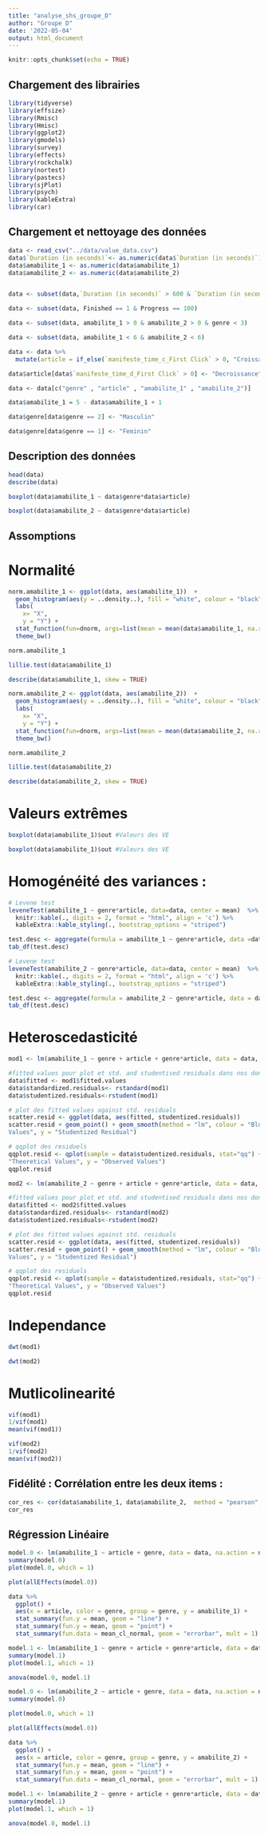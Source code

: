 ```yaml
---
title: "analyse_shs_groupe_D"
author: "Groupe D"
date: '2022-05-04'
output: html_document
---
```


```r
knitr::opts_chunk$set(echo = TRUE)
```

## Chargement des librairies

```r
library(tidyverse)
library(effsize)
library(Rmisc)
library(Hmisc)
library(ggplot2)
library(gmodels)
library(survey)
library(effects)
library(rockchalk)
library(nortest)
library(pastecs)
library(sjPlot)
library(psych)
library(kableExtra)
library(car)

```

## Chargement et nettoyage des données

```r
data <- read_csv("../data/value_data.csv") 
data$`Duration (in seconds)`<- as.numeric(data$`Duration (in seconds)`)
data$amabilite_1 <- as.numeric(data$amabilite_1)
data$amabilite_2 <- as.numeric(data$amabilite_2)


data <- subset(data,`Duration (in seconds)` > 600 & `Duration (in seconds)` < 1800 )

data <- subset(data, Finished == 1 & Progress == 100)

data <- subset(data, amabilite_1 > 0 & amabilite_2 > 0 & genre < 3)

data <- subset(data, amabilite_1 < 6 & amabilite_2 < 6)

data <- data %>% 
  mutate(article = if_else(`manifeste_time_c_First Click` > 0, "Croissance verte", "0"))

data$article[data$`manifeste_time_d_First Click` > 0] <- "Decroissance" 

data <- data[c("genre" , "article" , "amabilite_1" , "amabilite_2")]

data$amabilite_1 = 5 - data$amabilite_1 + 1

data$genre[data$genre == 2] <- "Masculin"

data$genre[data$genre == 1] <- "Feminin"

```

## Description des données

```r
head(data)
describe(data)
```

```r
boxplot(data$amabilite_1 ~ data$genre*data$article)
```

```r
boxplot(data$amabilite_2 ~ data$genre*data$article)
```


## Assomptions

# Normalité
```r
norm.amabilite_1 <- ggplot(data, aes(amabilite_1))  + 
  geom_histogram(aes(y = ..density..), fill = "white", colour = "black", binwidth = 1) + 
  labs(
    x= "X",
    y = "Y") + 
  stat_function(fun=dnorm, args=list(mean = mean(data$amabilite_1, na.rm = TRUE), sd = sd(data$amabilite_1, na.rm = TRUE)), colour = "blue", size=1) +
  theme_bw()

norm.amabilite_1
```
```r
lillie.test(data$amabilite_1)

describe(data$amabilite_1, skew = TRUE)

```


```r
norm.amabilite_2 <- ggplot(data, aes(amabilite_2))  + 
  geom_histogram(aes(y = ..density..), fill = "white", colour = "black", binwidth = 1) + 
  labs(
    x= "X",
    y = "Y") + 
  stat_function(fun=dnorm, args=list(mean = mean(data$amabilite_2, na.rm = TRUE), sd = sd(data$amabilite_2, na.rm = TRUE)), colour = "blue", size=1) +
  theme_bw()

norm.amabilite_2
```
```r
lillie.test(data$amabilite_2)

describe(data$amabilite_2, skew = TRUE)
```

# Valeurs extrêmes

```r
boxplot(data$amabilite_1)$out #Valeurs des VE
```
```r
boxplot(data$amabilite_1)$out #Valeurs des VE
```

# Homogénéité des variances :
```r
# Levene test
leveneTest(amabilite_1 ~ genre*article, data=data, center = mean)  %>%  
  knitr::kable(., digits = 2, format = "html", align = 'c') %>% 
  kableExtra::kable_styling(., bootstrap_options = "striped")
```
```r
test.desc <- aggregate(formula = amabilite_1 ~ genre*article, data =data, FUN = describe) %>% as.data.frame()
tab_df(test.desc)
```

```r
# Levene test
leveneTest(amabilite_2 ~ genre*article, data=data, center = mean)  %>%  
  knitr::kable(., digits = 2, format = "html", align = 'c') %>% 
  kableExtra::kable_styling(., bootstrap_options = "striped")
```

```r
test.desc <- aggregate(formula = amabilite_2 ~ genre*article, data = data, FUN = describe) %>% as.data.frame()
tab_df(test.desc)
```


# Heteroscedasticité

```r
mod1 <- lm(amabilite_1 ~ genre + article + genre*article, data = data, na.action = na.omit)

#fitted values pour plot et std. and studentised residuals dans nos données
data$fitted <- mod1$fitted.values
data$standardized.residuals<- rstandard(mod1)
data$studentized.residuals<-rstudent(mod1)

# plot des fitted values against std. residuals
scatter.resid <- ggplot(data, aes(fitted, studentized.residuals))
scatter.resid + geom_point() + geom_smooth(method = "lm", colour = "Blue")+ labs(x = "Fitted
Values", y = "Studentized Residual")

# qqplot des residuels
qqplot.resid <- qplot(sample = data$studentized.residuals, stat="qq") + labs(x =
"Theoretical Values", y = "Observed Values")
qqplot.resid
```

```r
mod2 <- lm(amabilite_2 ~ genre + article + genre*article, data = data, na.action = na.omit)

#fitted values pour plot et std. and studentised residuals dans nos données
data$fitted <- mod2$fitted.values
data$standardized.residuals<- rstandard(mod2)
data$studentized.residuals<-rstudent(mod2)

# plot des fitted values against std. residuals
scatter.resid <- ggplot(data, aes(fitted, studentized.residuals))
scatter.resid + geom_point() + geom_smooth(method = "lm", colour = "Blue")+ labs(x = "Fitted
Values", y = "Studentized Residual")

# qqplot des residuels
qqplot.resid <- qplot(sample = data$studentized.residuals, stat="qq") + labs(x =
"Theoretical Values", y = "Observed Values")
qqplot.resid
```

# Independance

```r
dwt(mod1)
```
```r
dwt(mod2)
```

# Mutlicolinearité

```r
vif(mod1)
1/vif(mod1)
mean(vif(mod1))
```
```r
vif(mod2)
1/vif(mod2)
mean(vif(mod2))
```


## Fidélité : Corrélation entre les deux items :

```r
cor_res <- cor(data$amabilite_1, data$amabilite_2,  method = "pearson", use = "complete.obs")
cor_res
```

## Régression Linéaire

```r
model.0 <- lm(amabilite_1 ~ article + genre, data = data, na.action = na.omit)
summary(model.0)
plot(model.0, which = 1)

plot(allEffects(model.0))

```


```r
data %>% 
  ggplot() +
  aes(x = article, color = genre, group = genre, y = amabilite_1) +
  stat_summary(fun.y = mean, geom = "line") + 
  stat_summary(fun.y = mean, geom = "point") +
  stat_summary(fun.data = mean_cl_normal, geom = "errorbar", mult = 1)
```


```r
model.1 <- lm(amabilite_1 ~ genre + article + genre*article, data = data, na.action = na.omit)
summary(model.1)
plot(model.1, which = 1)
```

```r
anova(model.0, model.1)
```



```r
model.0 <- lm(amabilite_2 ~ article + genre, data = data, na.action = na.omit)
summary(model.0)

plot(model.0, which = 1)

plot(allEffects(model.0))
```

```r
data %>% 
  ggplot() +
  aes(x = article, color = genre, group = genre, y = amabilite_2) +
  stat_summary(fun.y = mean, geom = "line") + 
  stat_summary(fun.y = mean, geom = "point") +
  stat_summary(fun.data = mean_cl_normal, geom = "errorbar", mult = 1)
```


```r
model.1 <- lm(amabilite_2 ~ genre + article + genre*article, data = data, na.action = na.omit)
summary(model.1)
plot(model.1, which = 1)
```

```r
anova(model.0, model.1)
```






